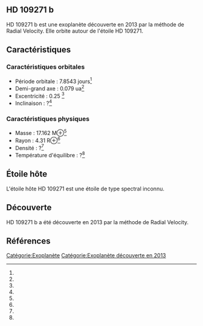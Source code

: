 == HD 109271 b ==

{{Infobox Exoplanète
| nom = HD 109271 b
| image = 
| légende = 
| étoile = HD 109271
| constellation = 
| ascension_droite = 
| déclinaison = 
| distance = ?
| type_spectral = ?
| masse = 17.162 M⊕<ref></ref>
| rayon = 4.31 R⊕<ref></ref>
| densité = ?<ref></ref>
| gravité = ?<ref></ref>
| température = ?<ref></ref>
| période = 7.8543 j<ref></ref>
| demi_grand_axe = 0.079 ua<ref></ref>
| excentricité = 0.25 <ref></ref>
| inclinaison = ?<ref></ref>
| méthode_découverte = Radial Velocity
| date_découverte = 2013
| statut = Confirmée
}}

HD 109271 b est une exoplanète découverte en 2013 par la méthode de Radial Velocity. Elle orbite autour de l'étoile HD 109271.

== Caractéristiques ==

=== Caractéristiques orbitales ===
* Période orbitale : 7.8543 jours<ref></ref>
* Demi-grand axe : 0.079 ua<ref></ref>
* Excentricité : 0.25 <ref></ref>
* Inclinaison : ?<ref></ref>

=== Caractéristiques physiques ===
* Masse : 17.162 M⊕<ref></ref>
* Rayon : 4.31 R⊕<ref></ref>
* Densité : ?<ref></ref>
* Température d'équilibre : ?<ref></ref>

== Étoile hôte ==

{{Infobox Étoile
| nom = HD 109271
| image = 
| légende = 
| constellation = 
| ascension_droite = 
| déclinaison = 
| distance = ?
| type_spectral = ?
| magnitude_absolue = 
| magnitude_apparente = 
| masse = ?<ref></ref>
| rayon = ?<ref></ref>
| température = ?<ref></ref>
| métallicité = ?<ref></ref>
| âge = ?<ref></ref>
}}

L'étoile hôte HD 109271 est une étoile de type spectral inconnu.

== Découverte ==

HD 109271 b a été découverte en 2013 par la méthode de Radial Velocity.

== Références ==
<references />

[[Catégorie:Exoplanète]]
[[Catégorie:Exoplanète découverte en 2013]]
